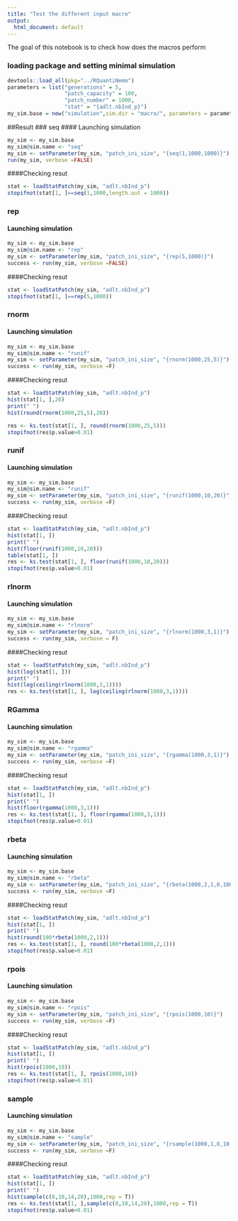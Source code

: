 ```yaml
---
title: "Test the different input macro"
output:
  html_document: default
---
```

The goal of this notebook is to check how does the macros perform

### loading package and setting minimal simulation
```r
devtools::load_all(pkg="../RQuantiNemo")
parameters = list("generations" = 5,
                  "patch_capacity" = 100,
                  "patch_number" = 1000,
                  "stat" = "{adlt.nbInd_p}")
my_sim.base = new("simulation",sim.dir = "macro/", parameters = parameters)
```

##Result
### seq
#### Launching simulation
```r
my_sim <- my_sim.base
my_sim@sim.name <- "seq"
my_sim <- setParameter(my_sim, "patch_ini_size", "{seq(1,1000,1000)}")
run(my_sim, verbose =FALSE)
```
####Checking resut
```r
stat <- loadStatPatch(my_sim, "adlt.nbInd_p")
stopifnot(stat[1, ]==seq(1,1000,length.out = 1000))
```

### rep
#### Launching simulation
```r
my_sim <- my_sim.base
my_sim@sim.name <- "rep"
my_sim <- setParameter(my_sim, "patch_ini_size", "{rep(5,1000)}")
success <- run(my_sim, verbose =FALSE)
```
####Checking resut
```r
stat <- loadStatPatch(my_sim, "adlt.nbInd_p")
stopifnot(stat[1, ]==rep(5,1000))
```


### rnorm
#### Launching simulation
```r
my_sim <- my_sim.base
my_sim@sim.name <- "runif"
my_sim <- setParameter(my_sim, "patch_ini_size", "{rnorm(1000,25,5)}")
success <- run(my_sim, verbose =F)
```
####Checking resut
```r
stat <- loadStatPatch(my_sim, "adlt.nbInd_p")
hist(stat[1, ],20)
print(" ")
hist(round(rnorm(1000,25,5),20))

res <- ks.test(stat[1, ], round(rnorm(1000,25,5)))
stopifnot(res$p.value>0.01)
```

### runif
#### Launching simulation
```r
my_sim <- my_sim.base
my_sim@sim.name <- "runif"
my_sim <- setParameter(my_sim, "patch_ini_size", "{runif(1000,10,20)}")
success <- run(my_sim, verbose =F)
```
####Checking resut
```r
stat <- loadStatPatch(my_sim, "adlt.nbInd_p")
hist(stat[1, ])
print(" ")
hist(floor(runif(1000,10,20)))
table(stat[1, ])
res <- ks.test(stat[1, ], floor(runif(1000,10,20)))
stopifnot(res$p.value>0.01)
```

### rlnorm
#### Launching simulation
```r
my_sim <- my_sim.base
my_sim@sim.name <- "rlnorm"
my_sim <- setParameter(my_sim, "patch_ini_size", "{rlnorm(1000,3,1)}")
success <- run(my_sim, verbose = F)
```
####Checking resut
```r
stat <- loadStatPatch(my_sim, "adlt.nbInd_p")
hist(log(stat[1, ]))
print(" ")
hist(log(ceiling(rlnorm(1000,3,1))))
res <- ks.test(stat[1, ], log(ceiling(rlnorm(1000,3,1))))
```
### RGamma
#### Launching simulation
```r
my_sim <- my_sim.base
my_sim@sim.name <- "rgamma"
my_sim <- setParameter(my_sim, "patch_ini_size", "{rgamma(1000,3,1)}")
success <- run(my_sim, verbose =F)
```
####Checking resut
```r
stat <- loadStatPatch(my_sim, "adlt.nbInd_p")
hist(stat[1, ])
print(" ")
hist(floor(rgamma(1000,3,1)))
res <- ks.test(stat[1, ], floor(rgamma(1000,3,1)))
stopifnot(res$p.value>0.01)
```

### rbeta
#### Launching simulation
```r
my_sim <- my_sim.base
my_sim@sim.name <- "rbeta"
my_sim <- setParameter(my_sim, "patch_ini_size", "{rbeta(1000,2,1,0,100)}")
success <- run(my_sim, verbose =F)
```
####Checking resut
```r
stat <- loadStatPatch(my_sim, "adlt.nbInd_p")
hist(stat[1, ])
print(" ")
hist(round(100*rbeta(1000,2,1)))
res <- ks.test(stat[1, ], round(100*rbeta(1000,2,1)))
stopifnot(res$p.value>0.01)
```


### rpois
#### Launching simulation
```r
my_sim <- my_sim.base
my_sim@sim.name <- "rpois"
my_sim <- setParameter(my_sim, "patch_ini_size", "{rpois(1000,10)}")
success <- run(my_sim, verbose =F)
```
####Checking resut
```r
stat <- loadStatPatch(my_sim, "adlt.nbInd_p")
hist(stat[1, ])
print(" ")
hist(rpois(1000,10))
res <- ks.test(stat[1, ], rpois(1000,10))
stopifnot(res$p.value>0.01)
```

### sample
#### Launching simulation
```r
my_sim <- my_sim.base
my_sim@sim.name <- "sample"
my_sim <- setParameter(my_sim, "patch_ini_size", "{rsample(1000,1,8,10,14,20)}")
success <- run(my_sim, verbose =F)
```
####Checking resut
```r
stat <- loadStatPatch(my_sim, "adlt.nbInd_p")
hist(stat[1, ])
print(" ")
hist(sample(c(8,10,14,20),1000,rep = T))
res <- ks.test(stat[1, ],sample(c(8,10,14,20),1000,rep = T))
stopifnot(res$p.value>0.01)
```